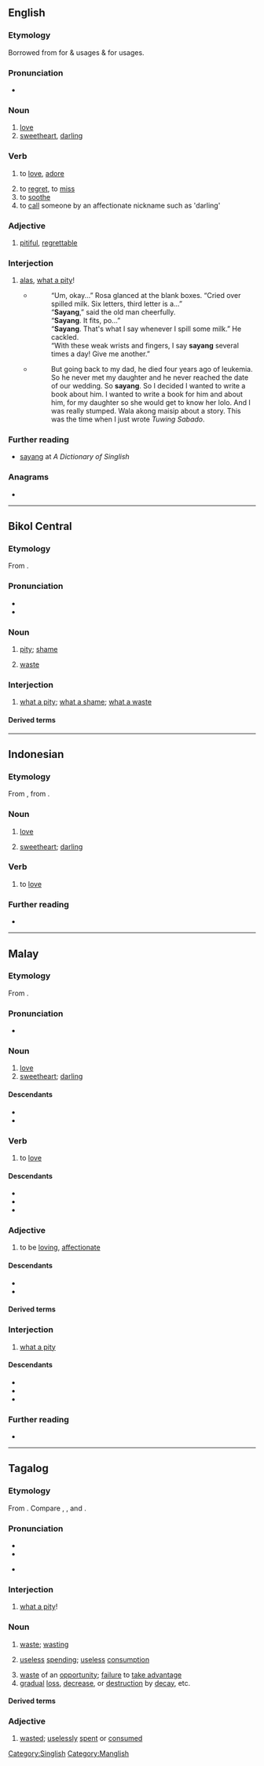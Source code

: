 ==English==

===Etymology===
Borrowed from {{bor|en|ms|sayang}} for {{w|Singaporean English|Singaporean}} & {{w|Malaysian English}} usages & {{bor|en|tl|sayang}} for {{w|Philippine English}} usages.

===Pronunciation===
* {{a|Singapore English|Malaysian English}} {{IPA|en|/ˈsʌɪjɑŋ/}}

===Noun===
{{en-noun|-}} {{term-label|en|Singapore|Malaysia|colloquial}}
# [[love]]
# [[sweetheart]], [[darling]]

===Verb===
{{head|en|verb|{{glossary|indeclinable}}}} {{term-label|en|Singapore|Malaysia|colloquial}}
# to [[love]], [[adore]]
#: {{ux|en|He does '''sayang''' me a lot}}
# to [[regret]], to [[miss]] {{gloss|regret the absence of}}
# to [[soothe]]
# to [[call]] someone by an affectionate nickname such as 'darling'

===Adjective===
{{en-adj}} {{term-label|en|Singapore|Malaysia|Philippines|colloquial}}
# [[pitiful]], [[regrettable]]

===Interjection===
{{en-interjection}} {{term-label|en|Singapore|Malaysia|Philippines|colloquial}}
# [[alas]], [[what a pity]]!
#* {{quote-book
|en
|url=https://books.google.com.ph/books?id=zM0O7OHxRpcC&pg=PT70&dq=sayang&hl=en&sa=X&ved=2ahUKEwiZ0uv92Nz5AhUWEYgKHWwHA_oQ6AF6BAgJEAI#v=onepage&q=sayang
|author=Alex Garland
|chapter=Sandmen
|year=2005
|publisher=Penguin Group (USA) Inc.
|title=The Tesseract
|isbn=9781101657638}}
#*:“Um, okay...” Rosa glanced at the blank boxes. “Cried over spilled milk. Six letters, third letter is a...”<br>“'''Sayang''',” said the old man cheerfully.<br>“'''Sayang'''. It fits, po...”<br>“'''Sayang'''. That's what I say whenever I spill some milk.” He cackled.<br>“With these weak wrists and fingers, I say '''sayang''' several times a day! Give me another.”
#* {{quote-book
|en
|url=https://books.google.com.ph/books?id=yzWWDwAAQBAJ&pg=PT85&dq=so+sayang&hl=en&sa=X&ved=2ahUKEwj8x-rH3dz5AhXOtlYBHebKBtY4ChDoAXoECAcQAg#v=onepage&q=so%20sayang&f=false
|author=Russell Molina
|chapter=Magic Secrets, Revealed
|year=2017
|publisher=Anvil Publishing, Inc.
|title=Bumasa at Lumaya 2: A Sourcebook on Children's Literature in the Philippines
|isbn=9789712733161}}
#*:But going back to my dad, he died four years ago of leukemia. So he never met my daughter and he never reached the date of our wedding. So '''sayang'''. So I decided I wanted to write a book about him. I wanted to write a book for him and about him, for my daughter so she would get to know her lolo. And I was really stumped. Wala akong maisip about a story. This was the time when I just wrote ''Tuwing Sabado''.

===Further reading===
* [http://www.mysmu.edu/faculty/jacklee/singlish_S.htm sayang] at ''A Dictionary of Singlish''

[[Category:Singlish]]
[[Category:Manglish]]

===Anagrams===
* {{anagrams|en|a=aagnsy|yagnas}}

----

==Bikol Central==

===Etymology===
From {{inh|bcl|poz-pro|*sayaŋ|gloss=too bad! it’s a pity! what a shame!}}.

===Pronunciation===
* {{hyph|bcl|sa|yang}}
* {{bcl-IPA}}

===Noun===
{{head|bcl|noun}}

# [[pity]]; [[shame]]
#: {{syn|bcl|hirak|supog}}
# [[waste]]
#: {{syn|bcl|kanugon|rawraw|rakwa|ratak}}

===Interjection===
{{head|bcl|interjection|head=sayang!}}

# [[what a pity]]; [[what a shame]]; [[what a waste]]

====Derived terms====
{{der3|bcl|magsayang|sayangon|makasayang|masayang}}

----

==Indonesian==

===Etymology===
From {{inh|id|ms|sayang|t=[[yearning]]; [[longing]]; [[pitying]]; [[love]]; [[affection]]; it were a [[pity]]; [[alas]] that}}, from {{inh|id|poz-pro|*sayaŋ|gloss=too bad! it’s a pity! what a shame!}}.

===Noun===
{{id-noun}}

# [[love]]
#: {{syn|id|cinta|kasih}}
# [[sweetheart]]; [[darling]]

===Verb===
{{id-verb}}

# to [[love]]

===Further reading===
* {{R:KBBI Daring}}

----

==Malay==

===Etymology===
From {{inh|ms|poz-pro|*sayaŋ|gloss=too bad! it’s a pity! what a shame!}}.

===Pronunciation===
* {{rhymes|ms|jaŋ|aŋ|s=2}}

===Noun===
{{ms-noun|j=سايڠ}}

# [[love]]
# [[sweetheart]]; [[darling]]

====Descendants====
* {{desc|id|sayang}}
* {{desc|en|bor=1|sayang}}

===Verb===
{{head|ms|verb}}

# to [[love]]

====Descendants====
* {{desc|id|sayang}}
* {{desc|en|bor=1|sayang}}
* {{desc|nan-hok|bor=1|[[捎央]], [[沙央]]|tr=sa-iang}}

===Adjective===
{{ms-adj|j=سايڠ}}

# to be [[loving]], [[affectionate]]

====Descendants====
* {{desc|id|sayang}}
* {{desc|en|bor=1|sayang}}

====Derived terms====
{{ms-der|21|40|121|131|150|210|221|222|330|340}}

===Interjection===
{{ms-interj|j=سايڠ}}

# [[what a pity]]

====Descendants====
* {{desc|id|sayang}}
* {{desc|en|bor=1|sayang}}
* {{desc|nan-hok|bor=1|[[捎央]], [[沙央]]|tr=sa-iang}}

===Further reading===
* {{R:PRPM}}

----

==Tagalog==

===Etymology===
From {{inh|tl|poz-pro|*sayaŋ|gloss=too bad! it’s a pity! what a shame!}}. Compare {{cog|bcl|sayang}}, {{cog|pam|sayang}}, and {{cog|ms|sayang}}.

===Pronunciation===
* {{hyph|tl|sa|yang}}
* {{tl-IPA}}
* {{tl-IPA|sayáng}} {{q|adjective}}

===Interjection===
{{head|tl|interjection}}

# [[what a pity]]!

===Noun===
{{tl-noun}}

# [[waste]]; [[wasting]] {{gl|of a resource, talent, etc.}}
#: {{syn|tl|pagsayang|pagkasayang}}
# [[useless]] [[spending]]; [[useless]] [[consumption]]
#: {{syn|tl|aksaya|pag-aksaya|pag-aaksaya}}
# [[waste]] of an [[opportunity]]; [[failure]] to [[take advantage]]
# [[gradual]] [[loss]], [[decrease]], or [[destruction]] by [[decay]], etc.

====Derived terms====
{{der3|tl|pagsayang|pagkasayang|hinayang|ikasayang|magsayang|sayangin|panghihinayang|kahina-hinayang|nakapanghihinayang|manghinayang|panghinayangan|walang-hinayang}}

===Adjective===
{{tl-adj|head1=sayang|head2=sayáng}}

# [[wasted]]; [[uselessly]] [[spent]] or [[consumed]]